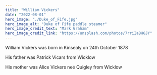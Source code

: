 ```yaml
---
title: "William Vickers"
date: "2022-08-01"
hero_image: "./Duke_of_Fife.jpg"
hero_image_alt: "Duke of Fife paddle steamer"
hero_image_credit_text: "Mark Graham"
hero_image_credit_link: "https://unsplash.com/photos/7rriIaBH6JY"
---
```


William Vickers was born in Kinsealy on 24th October 1878

His father was Patrick Vicars from Wicklow

His mother was Alice Vickers neé Quigley from Wicklow